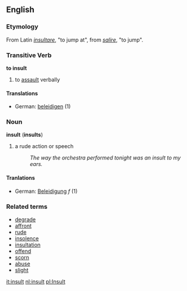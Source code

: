 ==English==
===Etymology===
From Latin ''[[insultare]]'', "to jump at", from ''[[salire]]'', "to jump".
===Transitive Verb===
'''to insult'''
# to [[assault]] verbally
====Translations====
*German: [[beleidigen]] (1)

===Noun===
'''insult''' ('''insults''')
# a rude action or speech
#:''The way the orchestra performed tonight was an insult to my ears.''
====Tranlations====
*German: [[Beleidigung]] ''f'' (1)

===Related terms===
*[[degrade]]
*[[affront]]
*[[rude]]
*[[insolence]]
*[[insultation]]
*[[offend]]
*[[scorn]]
*[[abuse]]
*[[slight]]

[[it:insult]]
[[nl:insult]]
[[pl:Insult]]